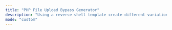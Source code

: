 ```yaml
---
title: "PHP File Upload Bypass Generator"
description: "Using a reverse shell template create different variations of file-upload bypasses for PHP Applications."
mode: "custom"
---
```



<WorkflowPage 
title="PHP File Upload Bypass Generator"
category="Vulnerability Scanning"
description="Using a reverse shell template create different variations of file-upload bypasses for PHP Applications."
createdOn="01 July, 2022"
author="zaric"
workflowUrl="https://editor.staging.trickest.io/preview?workflow_url=https://trickest-public-workflow.s3.eu-central-1.amazonaws.com/699884ed-8434-480a-b13c-c018701bc6b9.json"
id="699884ed-8434-480a-b13c-c018701bc6b9"
/>